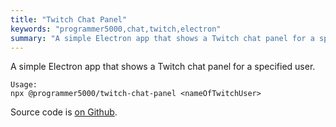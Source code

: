 ```yaml
---
title: "Twitch Chat Panel"
keywords: "programmer5000,chat,twitch,electron"
summary: "A simple Electron app that shows a Twitch chat panel for a specified user."
---
```


A simple Electron app that shows a Twitch chat panel for a specified user.  

```
Usage:
npx @programmer5000/twitch-chat-panel <nameOfTwitchUser>
```

Source code is [on Github](https://github.com/realprogrammer5000/twitch-chat-panel).
